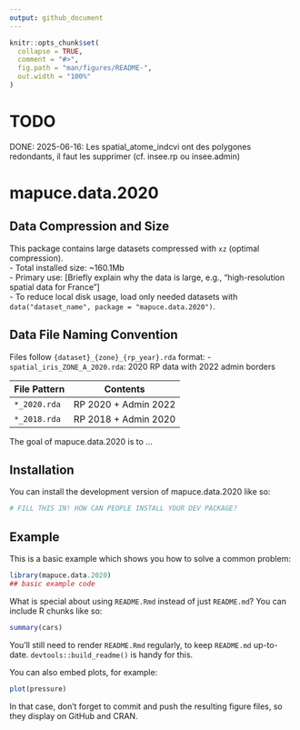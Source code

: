 ```yaml
---
output: github_document
---
```


<!-- README.md is generated from README.Rmd. Please edit that file -->

```r
knitr::opts_chunk$set(
  collapse = TRUE,
  comment = "#>",
  fig.path = "man/figures/README-",
  out.width = "100%"
)
```

# TODO

DONE: 2025-06-16: Les spatial_atome_indcvi ont des polygones redondants, il faut les supprimer (cf. insee.rp ou insee.admin)

# mapuce.data.2020

<!-- badges: start -->
<!-- badges: end -->

<!-- ## Data Compression   -->
<!-- This package uses `LazyDataCompression: mixed` (some datasets compressed with `xz`, others with `bzip2`). -->

## Data Compression and Size  
This package contains large datasets compressed with `xz` (optimal compression).  
- Total installed size: ~160.1Mb  
- Primary use: [Briefly explain why the data is large, e.g., "high-resolution spatial data for France"]  
- To reduce local disk usage, load only needed datasets with `data("dataset_name", package = "mapuce.data.2020")`. 

## Data File Naming Convention

Files follow `{dataset}_{zone}_{rp_year}.rda` format:
- `spatial_iris_ZONE_A_2020.rda`: 2020 RP data with 2022 admin borders
<!-- - `mapuce_indcvi_FRA_2018.rda`: 2018 RP data with 2020 admin borders -->

| File Pattern | Contents |
|--------------|----------|
| `*_2020.rda` | RP 2020 + Admin 2022 |
| `*_2018.rda` | RP 2018 + Admin 2020 |

The goal of mapuce.data.2020 is to ...

## Installation

You can install the development version of mapuce.data.2020 like so:

``` r
# FILL THIS IN! HOW CAN PEOPLE INSTALL YOUR DEV PACKAGE?
```

## Example

This is a basic example which shows you how to solve a common problem:

```r
library(mapuce.data.2020)
## basic example code
```

What is special about using `README.Rmd` instead of just `README.md`? You can include R chunks like so:

```r
summary(cars)
```

You'll still need to render `README.Rmd` regularly, to keep `README.md` up-to-date. `devtools::build_readme()` is handy for this.

You can also embed plots, for example:

```r
plot(pressure)
```

In that case, don't forget to commit and push the resulting figure files, so they display on GitHub and CRAN.

